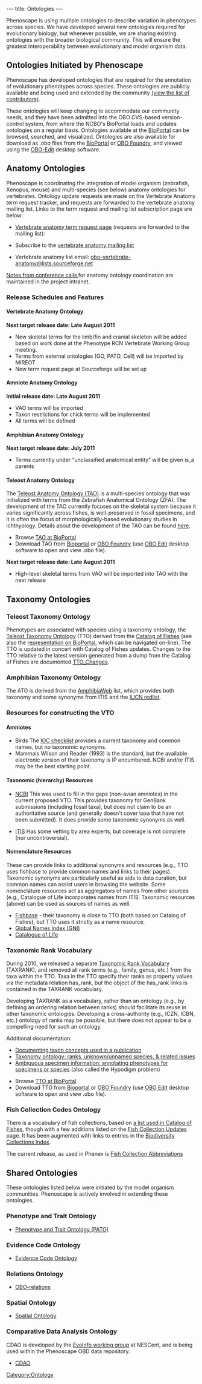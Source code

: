 ---
title: Ontologies
---

Phenoscape is using multiple ontologies to describe variation in phenotypes across species.  We have developed several new ontologies required for evolutionary biology, but whenever possible, we are sharing existing ontologies with the broader biological community.  This will ensure the greatest interoperability between evolutionary and model organism data.

== Ontologies Initiated by Phenoscape ==

Phenoscape has developed ontologies that are required for the annotation of evolutionary phenotypes across species.  These ontologies are publicly available and being used and extended by the community [[Contributors|(view the list of contributors)]].

These ontologies will keep changing to accommodate our community needs, and they have been admitted into the OBO CVS-based version-control system, from where the NCBO's BioPortal loads and updates ontologies on a regular basis.  Ontologies available at the [http://bioportal.bioontology.org/ BioPortal] can be browsed, searched, and visualized. Ontologies are also available for download as .obo files from the [http://bioportal.bioontology.org/ BioPortal] or [http://www.obofoundry.org/ OBO Foundry], and viewed using the [http://oboedit.org/ OBO-Edit] desktop software.

== Anatomy Ontologies ==

Phenoscape is coordinating the integration of model organism (zebrafish, Xenopus, mouse) and multi-species (see below) anatomy ontologies for vertebrates. Ontology update requests are made on the Vertebrate Anatomy term request tracker, and requests are forwarded to the vertebrate anatomy mailing list.  Links to the term request and mailing list subscription page are below:

* [https://sourceforge.net/tracker/?group_id=76834&atid=2257941 Vertebrate anatomy term request page] (requests are forwarded to the mailing list):

* Subscribe to the [https://lists.sourceforge.net/lists/listinfo/obo-vertebrate-anatomy vertebrate anatomy mailing list]

* Vertebrate anatomy list email: [mailto:obo-vertebrate-anatomy@lists.sourceforge.net obo-vertebrate-anatomy@lists.sourceforge.net]

[[WG:Anatomy_Ontology_Conf_calls | Notes from conference calls ]] for anatomy ontology coordination are maintained in the project intranet.

=== Release Schedules and Features ===

==== Vertebrate Anatomy Ontology ====
'''Next target release date: Late August 2011'''

* New skeletal terms for the limb/fin and cranial skeleton will be added based on work done at the Phenotype RCN Vertebrate Working Group meeting.
* Terms from external ontologies (GO, PATO, Cell) will be imported by MIREOT
* New term request page at Sourceforge will be set up

====Amniote Anatomy Ontology====
'''Initial release date: Late August 2011'''

* VAO terms will be imported
* Taxon restrictions for chick terms will be implemented
* All terms will be defined

==== Amphibian Anatomy Ontology ====
'''Next target release date: July 2011'''

* Terms currently under “unclassified anatomical entity” will be given is_a parents

==== Teleost Anatomy Ontology ====

The [http://bioportal.bioontology.org/visualize/38362 Teleost Anatomy Ontology (TAO)] is a multi-species ontology that was initialized with terms from the Zebrafish Anatomical Ontology (ZFA). The development of the TAO currently focuses on the skeletal system because it varies significantly across fishes, is well-preserved in fossil specimens, and it is often the focus of morphologically-based evolutionary studies in ichthyology. Details about the development of the TAO can be found [[Teleost Anatomy Ontology | here]].

* Browse [http://bioportal.bioontology.org/visualize/38362 TAO at BioPortal]
* Download TAO from [http://bioportal.bioontology.org/ontologies/39222 Bioportal] or [http://www.obofoundry.org/ OBO Foundry] (use [http://oboedit.org/ OBO Edit] desktop software to open and view .obo file).

'''Next target release date: Late August 2011'''

* High-level skeletal terms from VAO will be imported into TAO with the next release

== Taxonomy Ontologies ==

=== Teleost Taxonomy Ontology ===

Phenotypes are associated with species using a taxonomy ontology, the [[Teleost Taxonomy Ontology]] (TTO) derived from the [http://www.calacademy.org/RESEARCH/ichthyology/catalog/fishcatsearch.html Catalog of Fishes] (see also the [http://bioportal.bioontology.org/visualize/38363 representation on BioPortal], which can be navigated on-line). The TTO is updated in concert with Catalog of Fishes updates.  Changes to the TTO relative to the latest version generated from a dump from the Catalog of Fishes are documented [[TTO_Changes]].


=== Amphibian Taxonomy Ontology ===

The ATO is derived from the [http://amphibiaweb.org/ AmphibiaWeb] list, which provides both taxonomy and some synonyms from ITIS and the [http://www.iucnredlist.org/initiatives/amphibians IUCN redlist].




=== Resources for constructing the VTO ===

==== Amniotes ====

*Birds The [http://www.worldbirdnames.org/index.html IOC checklist] provides a current taxonomy and common names, but no taxonomic synonyms.
*Mammals Wilson and Reader (1993) is the standard, but the available electronic version of their taxonomy is IP encumbered. NCBI and/or ITIS may be the best starting point.

==== Taxonomic (hierarchy) Resources ====
*[http://www.ncbi.nlm.nih.gov/Taxonomy/taxonomyhome.html/ NCBI] This was used to fill in the gaps (non-avian amniotes) in the current proposed VTO. This provides taxonomy for GenBank submissions (including fossil taxa), but does not claim to be an authoritative source (and generally doesn't cover taxa that have not been submitted).  It does provide some taxonomic synonyms as well.

*[http://www.itis.gov/ ITIS] Has some vetting by area experts, but coverage is not complete (nor uncontroversial).


==== Nomenclature Resources ====

These can provide links to additional synonyms and resources (e.g., TTO uses fishbase to provide common names and links to their pages).  Taxonomic synonyms are particularly useful as aids to data curation, but common names can assist users in browsing the website.  Some nomenclature resources act as aggregators of names from other sources (e.g., Catalogue of Life incorporates names from ITIS.  Taxonomic resources (above) can be used as sources of names as well.

* [http://www.fishbase.org/ Fishbase] - their taxonomy is close to TTO (both based on Catalog of Fishes), but TTO uses it strictly as a name resource.
* [http://gni.globalnames.org/ Global Names Index (GNI)]
* [http://www.catalogueoflife.org/ Catalogue of Life]


=== Taxonomic Rank Vocabulary ===
During 2010, we released a separate [[Taxonomic Rank Vocabulary]] (TAXRANK), and removed all rank terms (e.g., family, genus, etc.) from the taxa within the TTO.  Taxa in the TTO specify their ranks as property values via the metadata relation has_rank, but the object of the has_rank links is contained in the TAXRANK vocabulary.

Developing TAXRANK as a vocabulary, rather than an ontology (e.g., by defining an ordering relation between ranks) should facilitate its reuse in other taxonomic ontologies.  Developing a cross-authority (e.g., ICZN, ICBN, etc.) ontology of ranks may be possible, but there does not appear to be a compelling need for such an ontology.

Additional documentation:
* [[Documenting taxon concepts used in a publication]]
* [[Taxonomy ontology: ranks, unknown/unnamed species, & related issues]]
* [[Hypodigm|Ambiguous specimen information: annotating phenotypes for specimens or species]] (also called the Hypodigm problem)

* Browse [http://bioportal.bioontology.org/ontologies/38703 TTO at BioPortal]
* Download TTO from [http://bioportal.bioontology.org/visualize/38703 Bioportal] or [http://www.obofoundry.org/ OBO Foundry] (use [http://oboedit.org/ OBO Edit] desktop software to open and view .obo file).

=== Fish Collection Codes Ontology ===

There is a vocabulary of fish collections, based on [http://research.calacademy.org/research/ichthyology/catalog/abtabr.html a list used in Catalog of Fishes], though with a few additions listed on the [[Fish Collection Updates]] page.  It has been augmented with links to entries in the [http://biodiversitycollectionsindex.org/static/index.html Biodiversity Collections Index].

The current release, as used in Phenex is
[https://obo.svn.sourceforge.net/viewvc/obo/phenote/trunk/obo-files/fish_collection_abbreviation.obo?view=markup Fish Collection Abbreviations]

== Shared Ontologies ==

These ontologies listed below were initiated by the model organism communities. Phenoscape is actively involved in extending these ontologies.

=== Phenotype and Trait Ontology ===

* [http://bioportal.bioontology.org/visualize/38339 Phenotype and Trait Ontology (PATO)]

=== Evidence Code Ontology ===

*[http://bioportal.bioontology.org/visualize/36625 Evidence Code Ontology]

=== Relations Ontology ===
* [http://www.obofoundry.org/ro/ OBO-relations]

=== Spatial Ontology ===
*[http://bioportal.bioontology.org/visualize/29952 Spatial Ontology]

=== Comparative Data Analysis Ontology ===
CDAO is developed by the [http://www.nescent.org/wg_evoinfo/Main_Page EvoInfo working group] at NESCent, and is being used within the Phenoscape OBD data repository.
* [http://www.evolutionaryontology.org/ CDAO]

[[Category:Ontology]]